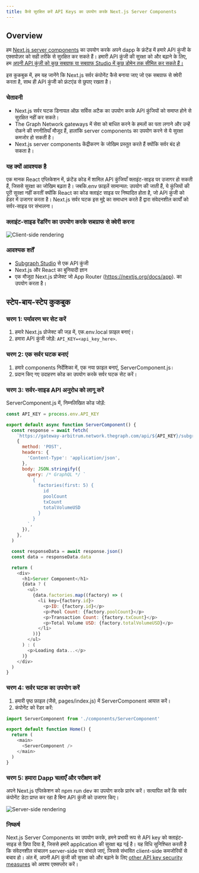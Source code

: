 ```yaml
---
title: कैसे सुरक्षित करें API Keys का उपयोग करके Next.js Server Components
---
```


## Overview

हम [Next.js server components](https://nextjs.org/docs/app/building-your-application/rendering/server-components) का उपयोग करके अपने dapp के फ्रंटेंड में हमारे API कुंजी के एक्सपोज़र को सही तरीके से सुरक्षित कर सकते हैं। हमारी API कुंजी की सुरक्षा को और बढ़ाने के लिए, हम [अपनी API कुंजी को कुछ सबग्राफ या सबग्राफ Studio में कुछ डोमेन तक सीमित कर सकते हैं।](/cookbook/upgrading-a-subgraph/#securing-your-api-key)

इस कुकबुक में, हम यह जानेंगे कि Next.js सर्वर कंपोनेंट कैसे बनाया जाए जो एक सबग्राफ से क्वेरी करता है, साथ ही API कुंजी को फ्रंटएंड से छुपाए रखता है।

### चेतावनी

- Next.js सर्वर घटक डिनायल ऑफ़ सर्विस अटैक का उपयोग करके API कुंजियों को समाप्त होने से सुरक्षित नहीं कर सकते।
- The Graph Network gateways में सेवा को बाधित करने के हमलों का पता लगाने और उन्हें रोकने की रणनीतियाँ मौजूद हैं, हालांकि server components का उपयोग करने से ये सुरक्षा कमजोर हो सकती है।
- Next.js server components केंद्रीकरण के जोखिम प्रस्तुत करते हैं क्योंकि सर्वर बंद हो सकता है।

### यह क्यों आवश्यक है

एक मानक React एप्लिकेशन में, फ्रंटेंड कोड में शामिल API कुंजियाँ क्लाइंट-साइड पर उजागर हो सकती हैं, जिससे सुरक्षा का जोखिम बढ़ता है। जबकि.env फ़ाइलें सामान्यत: उपयोग की जाती हैं, ये कुंजियों की पूरी सुरक्षा नहीं करतीं क्योंकि React का कोड क्लाइंट साइड पर निष्पादित होता है, जो API कुंजी को हेडर में उजागर करता है। Next.js सर्वर घटक इस मुद्दे का समाधान करते हैं द्वारा संवेदनशील कार्यों को सर्वर-साइड पर संभालना।

### क्लाइंट-साइड रेंडरिंग का उपयोग करके सबग्राफ से क्वेरी करना

![Client-side rendering](/img/api-key-client-side-rendering.png)

### आवश्यक शर्तें

- [Subgraph Studio](https://thegraph.com/studio) से एक API कुंजी
- Next.js और React का बुनियादी ज्ञान
- एक मौजूदा Next.js प्रोजेक्ट जो App Router (https://nextjs.org/docs/app). का उपयोग करता है।

## स्टेप-बाय-स्टेप कुकबुक

### चरण 1: पर्यावरण चर सेट करें

1. हमारे Next.js प्रोजेक्ट की जड़ में, एक.env.local फ़ाइल बनाएं।
2. हमारा API कुंजी जोड़ें: `API_KEY=<api_key_here>`.

### चरण 2: एक सर्वर घटक बनाएं

1. हमारे components निर्देशिका में, एक नया फ़ाइल बनाएं, ServerComponent.js।
2. प्रदान किए गए उदाहरण कोड का उपयोग करके सर्वर घटक सेट करें।

### चरण 3: सर्वर-साइड API अनुरोध को लागू करें

ServerComponent.js में, निम्नलिखित कोड जोड़ें:

```javascript
const API_KEY = process.env.API_KEY

export default async function ServerComponent() {
  const response = await fetch(
    `https://gateway-arbitrum.network.thegraph.com/api/${API_KEY}/subgraphs/id/HUZDsRpEVP2AvzDCyzDHtdc64dyDxx8FQjzsmqSg4H3B`,
    {
      method: 'POST',
      headers: {
        'Content-Type': 'application/json',
      },
      body: JSON.stringify({
        query: /* GraphQL */ `
          {
            factories(first: 5) {
              id
              poolCount
              txCount
              totalVolumeUSD
            }
          }
        `,
      }),
    },
  )

  const responseData = await response.json()
  const data = responseData.data

  return (
    <div>
      <h1>Server Component</h1>
      {data ? (
        <ul>
          {data.factories.map((factory) => (
            <li key={factory.id}>
              <p>ID: {factory.id}</p>
              <p>Pool Count: {factory.poolCount}</p>
              <p>Transaction Count: {factory.txCount}</p>
              <p>Total Volume USD: {factory.totalVolumeUSD}</p>
            </li>
          ))}
        </ul>
      ) : (
        <p>Loading data...</p>
      )}
    </div>
  )
}
```

### चरण 4: सर्वर घटक का उपयोग करें

1. हमारी पृष्ठ फ़ाइल (जैसे, pages/index.js) में ServerComponent आयात करें।
2. कंपोनेंट को रेंडर करें:

```javascript
import ServerComponent from './components/ServerComponent'

export default function Home() {
  return (
    <main>
      <ServerComponent />
    </main>
  )
}
```

### चरण 5: हमारा Dapp चलाएँ और परीक्षण करें

अपने Next.js एप्लिकेशन को npm run dev का उपयोग करके प्रारंभ करें। सत्यापित करें कि सर्वर कंपोनेंट डेटा प्राप्त कर रहा है बिना API कुंजी को उजागर किए।

![Server-side rendering](/img/api-key-server-side-rendering.png)

### निष्कर्ष

Next.js Server Components का उपयोग करके, हमने प्रभावी रूप से API key को क्लाइंट-साइड से छिपा दिया है, जिससे हमारे application की सुरक्षा बढ़ गई है। यह विधि सुनिश्चित करती है कि संवेदनशील संचालन server-side पर संभाले जाएं, जिससे संभावित client-side कमजोरियों से बचाव हो। अंत में, अपनी API कुंजी की सुरक्षा को और बढ़ाने के लिए [other API key security measures](/subgraphs/querying/managing-api-keys/) को अवश्य एक्सप्लोर करें।
